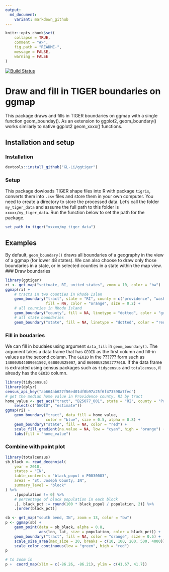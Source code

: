 ```yaml
---
output:
  md_document:
    variant: markdown_github
---
```



```r
knitr::opts_chunk$set(
    collapse = TRUE,
    comment = "#>",
    fig.path = "README-",
    message = FALSE,
    warning = FALSE
)
```




[![Build Status](https://travis-ci.org/GL-Li/ggtiger.svg?branch=master)](https://travis-ci.org/GL-Li/ggtiger)

# Draw and fill in TIGER boundaries on ggmap

This package draws and fills in TIGER boundaries on ggmap with a single function geom_bounday(). As an extension to ggplot2, geom_boundary() works similarly to native ggplot2 geom_xxxx() functions.


## Installation and setup

### Installation

```r
devtools::install_github("GL-Li/ggtiger")
```

### Setup
This package dowloads TIGER shape files into R with package `tigris`, converts them into `.csv` files and store them in your own computer. You need to create a directory to store the processed data. Let's call the folder `my_tiger_data` and assume the full path to this folder is `xxxxx/my_tiger_data`. Run the function below to set the path for the package.

```r
set_path_to_tiger("xxxxx/my_tiger_data")
```

## Examples
By default, `geom_boundary()` draws all boundaries of a geography in the view of a ggmap (for lower 48 states). We can also choose to draw only those boundaries in a state, or in selected counties in a state within the map view.
### Draw boundaries
```r
library(ggtiger)
ri <- get_map("scituate, RI, united states", zoom = 10, color = "bw")
ggmap(ri) +
    # tracts in two counties in Rhode Islan
    geom_boundary("tract", state = "RI", county = c("providence", "washington"),
                  fill = NA, color = "orange", size = 0.2) +
    # all counties in Rhode Island
    geom_boundary("county", fill = NA, linetype = "dotted", color = "green", size = 0.3) +
    # all state boundaries
    geom_boundary("state", fill = NA, linetype = "dotted", color = "red", size = 0.5)

```

### Fill in boudaries
We can fill in boudaies using argument `data_fill` in `geom_boundary()`. The argument takes a data frame that has `GEOID` as the first column and fill-in values as the second column. The `GEOID` in the ?????? form such as `14000US44009051502`, `05000US25007`, and `06000US2502777010`. If the data frame is extracted using census packages such as `tidycensus` and `totalcensus`, it already has the `GEOID` column.

```r
library(tidycensus)
library(dplyr)
census_api_key("ab664ab627f56ed01df0b97a25f6f473598a7fec")
# get the median home value in Providence county, RI by tract
home_value <- get_acs("tract", "B25077_001", state = "RI", county = "Providence") %>%
    select(c("GEOID", "estimate"))
ggmap(ri) +
    geom_boundary("tract", data_fill = home_value, 
                  color = "blue", size = 0.5, alpha = 0.8) +
    geom_boundary("state", fill = NA, color = "red") +
    scale_fill_gradient(na.value = NA, low = "cyan", high = "orange") +
    labs(fill = "home_value")
```

### Combine with point plot

```r
library(totalcensus)
sb_black <- read_decennial(
    year = 2010,
    states = "IN",
    table_contents = "black_popul = P0030003",
    areas = "St. Joseph County, IN",
    summary_level = "block"
) %>% 
    .[population != 0] %>%
    # percentage of black population in each block
    .[, black_pct := round(100 * black_popul / population, 2)] %>%
    .[order(black_pct)]

sb <- get_map("south bend, IN", zoom = 13, color = "bw")
p <- ggmap(sb) +
    geom_point(data = sb_black, alpha = 0.8,
               aes(lon, lat, size = population, color = black_pct)) +
    geom_boundary("tract", fill = NA, color = "orange", size = 0.5) +
    scale_size_area(max_size = 20, breaks = c(10, 100, 200, 500, 4000)) +
    scale_color_continuous(low = "green", high = "red") 
p

# to zoom in
p +  coord_map(xlim = c(-86.26, -86.21), ylim = c(41.67, 41.7))
```


